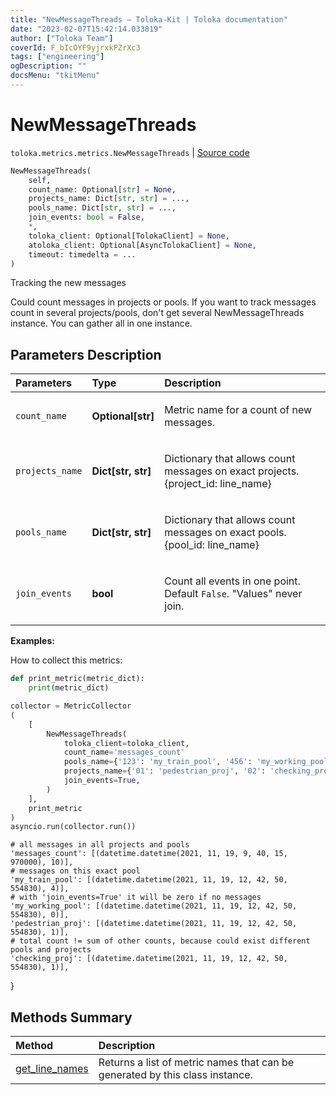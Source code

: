 ```yaml
---
title: "NewMessageThreads — Toloka-Kit | Toloka documentation"
date: "2023-02-07T15:42:14.033819"
author: ["Toloka Team"]
coverId: F_bIcOYF9yjrxkPZrXc3
tags: ["engineering"]
ogDescription: ""
docsMenu: "tkitMenu"
---
```


# NewMessageThreads
`toloka.metrics.metrics.NewMessageThreads` | [Source code](https://github.com/Toloka/toloka-kit/blob/v1.1.3/src/metrics/metrics.py#L342)

```python
NewMessageThreads(
    self,
    count_name: Optional[str] = None,
    projects_name: Dict[str, str] = ...,
    pools_name: Dict[str, str] = ...,
    join_events: bool = False,
    *,
    toloka_client: Optional[TolokaClient] = None,
    atoloka_client: Optional[AsyncTolokaClient] = None,
    timeout: timedelta = ...
)
```

Tracking the new messages

Could count messages in projects or pools. If you want to track messages count in several projects/pools, don't get several
NewMessageThreads instance. You can gather all in one instance.

## Parameters Description

| Parameters | Type | Description |
| :----------| :----| :-----------|
`count_name`|**Optional\[str\]**|<p>Metric name for a count of new messages.</p>
`projects_name`|**Dict\[str, str\]**|<p>Dictionary that allows count messages on exact projects. {project_id: line_name}</p>
`pools_name`|**Dict\[str, str\]**|<p>Dictionary that allows count messages on exact pools. {pool_id: line_name}</p>
`join_events`|**bool**|<p>Count all events in one point. Default `False`. &quot;Values&quot; never join.</p>

**Examples:**

How to collect this metrics:
```python
def print_metric(metric_dict):
    print(metric_dict)

collector = MetricCollector
(
    [
        NewMessageThreads(
            toloka_client=toloka_client,
            count_name='messages_count'
            pools_name={'123': 'my_train_pool', '456': 'my_working_pool'},
            projects_name={'01': 'pedestrian_proj', '02': 'checking_proj'},
            join_events=True,
        )
    ],
    print_metric
)
asyncio.run(collector.run())
```
    # all messages in all projects and pools
    'messages_count': [(datetime.datetime(2021, 11, 19, 9, 40, 15, 970000), 10)],
    # messages on this exact pool
    'my_train_pool': [(datetime.datetime(2021, 11, 19, 12, 42, 50, 554830), 4)],
    # with 'join_events=True' it will be zero if no messages
    'my_working_pool': [(datetime.datetime(2021, 11, 19, 12, 42, 50, 554830), 0)],
    'pedestrian_proj': [(datetime.datetime(2021, 11, 19, 12, 42, 50, 554830), 1)],
    # total count != sum of other counts, because could exist different pools and projects
    'checking_proj': [(datetime.datetime(2021, 11, 19, 12, 42, 50, 554830), 1)],
}
## Methods Summary

| Method | Description |
| :------| :-----------|
[get_line_names](/docs/toloka-kit/reference/toloka.metrics.metrics.NewMessageThreads.get_line_names)| Returns a list of metric names that can be generated by this class instance.
